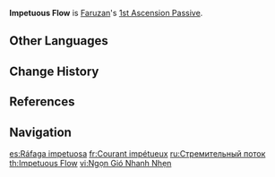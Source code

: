 {{Talent Infobox
|image         = Talent Impetuous Flow.png
|character     = Faruzan
|type          = 1st Ascension Passive
|info          = When Faruzan is in the Manifest Gale state created by [[Wind Realm of Nasamjnin]], the amount of time taken to charge a shot is decreased by 60%, and she can apply [[The Wind's Secret Ways]]' Perfidious Wind's Bale to opponents who are hit by the vortex created by Pressurized Collapse.
|scale_att1    = Elemental Burst
|utility1      = Anemo RES Reduction
|utility2      = Charged Attack
}}
'''Impetuous Flow''' is [[Faruzan]]'s [[1st Ascension Passive]].
<!--
==Preview==
{{Preview
|file1={{subst:PAGENAME}} Preview
|caption1= 

|file2= 
|caption2= 

|file3=
|caption3=
}}-->
==Other Languages==
{{Other Languages
|en      = Impetuous Flow
|zhs     = 迅捷流风
|zhs_rm  = Xùnjié Liúfēng
|zht     = 迅捷流風
|zht_rm  = Xùnjié Liúfēng
|zh_tl   = Swift Flowing Wind
|ja      = 迅速流風
|ja_rm   = Jinsoku Ryuufuu<ref>YouTube: [https://youtu.be/ynKKSPQY6WY {{ja|Ver.3.3「六処解悟、諸相空無」予告番組}}]</ref>
|ja_tl   = Swift Flowing Wind
|ko      = 바람의 급류
|ko_rm   = Baram-ui Geumnyu
|ko_tl   = Wind's Torrent
|es      = Ráfaga impetuosa
|es_tl   = Impetuous Gust
|fr      = Courant impétueux
|fr_tl   = Impetuous Current
|ru      = Стремительный поток
|ru_tl   = Impetuous Flow
|th      = Impetuous Flow
|vi      = Ngọn Gió Nhanh Nhẹn
|vi_tl   = 
|de      = Ungestüme Böe
|de_tl   = Impetuous Gust
|id      = Impetuous Flow
|pt      = Corrente Impetuosa
|pt_tl   = Impetuous Flow
|tr      = Şiddetli Akım
|tr_tl   = Vigorous Flow
|it      = Flusso impetuoso
|it_tl   = Impetuous Flow
}}

==Change History==
{{Change History|3.3}}

==References==
{{Reflist}}

==Navigation==
{{Talent Navbox|Faruzan}}

[[es:Ráfaga impetuosa]]
[[fr:Courant impétueux]]
[[ru:Стремительный поток]]
[[th:Impetuous Flow]]
[[vi:Ngọn Gió Nhanh Nhẹn]]